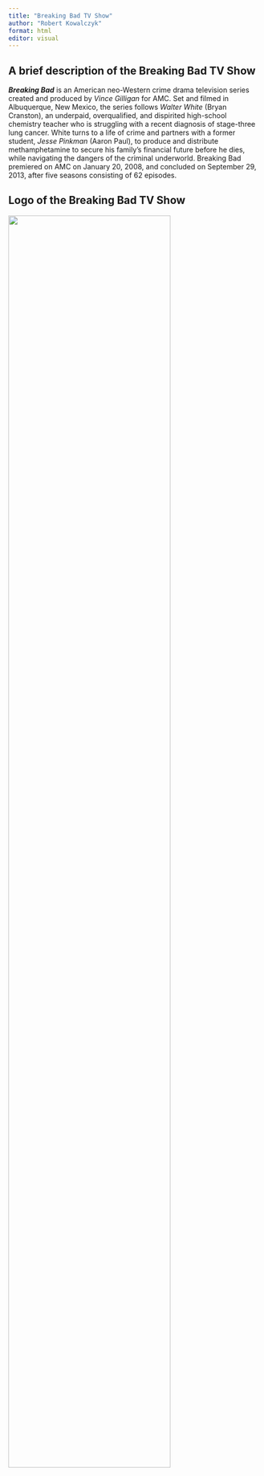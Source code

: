 ```yaml
---
title: "Breaking Bad TV Show"
author: "Robert Kowalczyk"
format: html
editor: visual
---
```


## A brief description of the Breaking Bad TV Show

***Breaking Bad*** is an American neo-Western crime drama television series created and produced by *Vince Gilligan* for AMC. Set and filmed in Albuquerque, New Mexico, the series follows *Walter White* (Bryan Cranston), an underpaid, overqualified, and dispirited high-school chemistry teacher who is struggling with a recent diagnosis of stage-three lung cancer. White turns to a life of crime and partners with a former student, *Jesse Pinkman* (Aaron Paul), to produce and distribute methamphetamine to secure his family's financial future before he dies, while navigating the dangers of the criminal underworld. Breaking Bad premiered on AMC on January 20, 2008, and concluded on September 29, 2013, after five seasons consisting of 62 episodes.

## Logo of the Breaking Bad TV Show

![](Breaking_Bad_logo.png){fig-alt="Breaking_Bad_logo" fig-align="center" width="80%" height="80%"}
